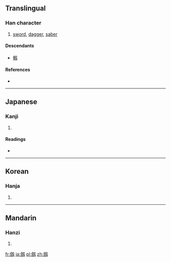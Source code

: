 {{also|劍}}
==Translingual==

===Han character===
{{Han char|rn=18|rad=刀|as=14|sn=16|four=|canj=人人尸大 (OOSK)|ids=⿰[[僉]][[刄]]}}

# [[sword]], [[dagger]], [[saber]]

====Descendants====
* [[剱]]

====References====
* {{Han ref|kx=0145.211|dkj=02245|dj=0327.020|hdz=10360.070|uh=5294|ud=21140}}

----

==Japanese==

===Kanji===
{{ja-kanji|grade=|rs=刀14}}

# {{defn|lang=ja|sort=刀14}}

====Readings====
* {{ja-readings|on=[[けん]] (ken)|kun=[[つるぎ]] (tsurugi)}}

----

==Korean==

===Hanja===
{{ko-hanja|hangeul=[[검]]|rv=geom|mr=kŏm}}

# {{defn|lang=ko|sort=刀14}}

----

==Mandarin==

===Hanzi===
{{cmn-hanzi|pin=[[jiàn]] ([[jian4]])|wg=chien<sup>4</sup>}}

# {{defn|lang=cmn|sort=刀14}}

[[fr:劔]]
[[ja:劔]]
[[pl:劔]]
[[zh:劔]]